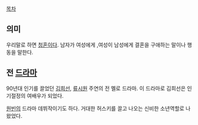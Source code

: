 [[목차]]

== 의미 ==

우리말로 하면 [[청혼]]이다. 남자가 여성에게 ,여성이 남성에게 결혼을 구애하는 말이나 행동을 말한다.

== 전 [[드라마#s-2|드라마]] ==

90년대 인기를 끌었던 [[김희선]], [[류시원]] 주연의 전 멜로 드라마. 이 드라마로 김희선은 인기절정의 여배우가 되었다.

[[원빈]]의 드라마 데뷔작이기도 하다. 거대한 허스키를 끌고 나오는 신비한 소년역할로 나왔었다.

